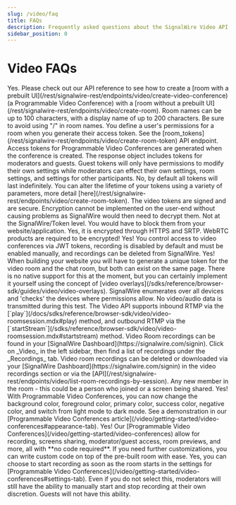 ```yaml
---
slug: /video/faq 
title: FAQs
description: Frequently asked questions about the SignalWire Video API.
sidebar_position: 0
---
```



# Video FAQs

<AccordionGroup>

<Accordion title="Can I programmatically create rooms and control attendee permissions?">
Yes. Please check out our API reference to see how to create a [room with a prebuilt
UI](/rest/signalwire-rest/endpoints/video/create-video-conference) (a Programmable Video Conference) with
a [room without a prebuilt UI](/rest/signalwire-rest/endpoints/video/create-room).
</Accordion>

<Accordion title="How long can room names be?">
Room names can be up to 100 characters, with a display name of up to 200 characters. Be sure to avoid using "/" in room names.
</Accordion>

<Accordion title="How can I define user permissions?">
You define a user's permissions for a room when you generate their access token. See the [room_tokens](/rest/signalwire-rest/endpoints/video/create-room-token) API endpoint. Access tokens for Programmable Video Conferences are generated when the conference is created. The response object includes tokens for moderators and guests. Guest tokens will only have permissions to modify their own settings while moderators can effect their own settings, room settings, and settings for other participants.
</Accordion>

<Accordion title="Do video tokens expire?">
No, by default all tokens will last indefinitely. You can alter the lifetime of your tokens using a variety of parameters, more detail [here](/rest/signalwire-rest/endpoints/video/create-room-token).
</Accordion>

<Accordion title="Are the video tokens signed or encrypted?">
The video tokens are signed and are secure. Encryption cannot be implemented on the user-end without causing problems as SignalWire would then need to decrypt them.
</Accordion>

<Accordion title="Can users be blocked by IP address?">
Not at the SignalWire/Token level. You would have to block them from your website/application.
</Accordion>

<Accordion title="Is the Video API encrypted?">
Yes, it is encrypted through HTTPS and SRTP. WebRTC products are required to be encrypted!
</Accordion>

<Accordion title="Is SignalWire video HIPAA compliant?">
Yes! You control access to video conferences via JWT tokens, recording is disabled by default and must be enabled manually, and recordings can be deleted from SignalWire.
</Accordion>

<Accordion title="Can I incorporate chat?">
Yes! When building your website you will have to generate a unique token for the video room and the chat room, but both can exist on the same page.
</Accordion>

<Accordion title="Can I use video filters?">
There is no native support for this at the moment, but you can certainly implement it yourself using the concept of [video overlays](/sdks/reference/browser-sdk/guides/video/video-overlays).
</Accordion>

<Accordion title="Why do users' cameras briefly activate when joining while muted?">
SignalWire enumerates over all devices and 'checks' the devices where permissions allow. No video/audio data is transmitted during this test.
</Accordion>

<Accordion title="Does SignalWire support RTMP?">
The Video API supports inbound RTMP via the [`play`](/docs/sdks/reference/browser-sdk/video/video-roomsession.mdx#play) method, and outbound RTMP via the [`startStream`](/sdks/reference/browser-sdk/video/video-roomsession.mdx#startstream) method.
</Accordion>

<Accordion title="Where are recordings stored?">
Video Room recordings can be found in your [SignalWire Dashboard](https://signalwire.com/signin). Click on _Video_ in the left sidebar, then find a list of recordings under the _Recordings_ tab.
</Accordion>

<Accordion title="How can recordings be downloaded/deleted?">
Video room recordings can be deleted or downloaded via your [SignalWire Dashboard](https://signalwire.com/signin) in the video recordings section or via the [API](/rest/signalwire-rest/endpoints/video/list-room-recordings-by-session).
</Accordion>

<Accordion title="What is considered a participant?">
Any new member in the room - this could be a person who joined or a screen being shared.
</Accordion>

<Accordion title="Are Programmable Video Conferences customizable?">
Yes! With Programmable Video Conferences, you can now change the background color, foreground color, primary color, success color, negative color, and switch from light mode to dark mode. See a demonstration in our [Programmable Video Conferences article](/video/getting-started/video-conferences#appearance-tab).
</Accordion>

<Accordion title="Can you record and screen share in a Programmable Video Conference?">
Yes! Our [Programmable Video Conferences](/video/getting-started/video-conferences) allow for recording, screens sharing, moderator/guest access, room previews, and more, all with **no code required**. If you need further customizations, you can write custom code on top of the pre-built room with ease.
</Accordion>

<Accordion title="Do Programmable Video Conferences have automatic recording?">
Yes, you can choose to start recording as soon as the room starts in the settings for [Programmable Video Conferences](/video/getting-started/video-conferences#settings-tab). Even if you do not select this, moderators will still have the ability to manually start and stop recording at their own discretion. Guests will not have this ability.
</Accordion>

</AccordionGroup>